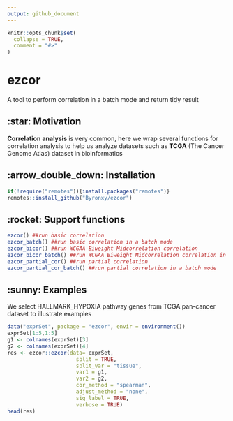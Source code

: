 ```yaml
---
output: github_document
---
```


<!-- README.md is generated from README.Rmd. Please edit that file -->

```r
knitr::opts_chunk$set(
  collapse = TRUE,
  comment = "#>"
)
```

# ezcor
A tool to perform correlation in a batch mode and return tidy result

## :star: Motivation
**Correlation analysis** is very common, here we wrap several functions for correlation analysis to help us analyze datasets such as **TCGA** (The Cancer Genome Atlas) dataset in bioinformatics

## :arrow_double_down: Installation
```r
if(!require("remotes")){install.packages("remotes")}
remotes::install_github("Byronxy/ezcor")
```

## :rocket: Support functions

```r
ezcor() ##run basic correlation
ezcor_batch() ##run basic correlation in a batch mode
ezcor_bicor() ##run WCGAA Biweight Midcorrelation correlation
ezcor_bicor_batch() ##run WCGAA Biweight Midcorrelation correlation in a batch mode
ezcor_partial_cor() ##run partial correlation
ezcor_partial_cor_batch() ##run partial correlation in a batch mode
```

## :sunny: Examples
We select HALLMARK_HYPOXIA pathway genes from TCGA pan-cancer dataset to illustrate examples
```r
data("exprSet", package = "ezcor", envir = environment())
exprSet[1:5,1:5]
g1 <- colnames(exprSet)[3]
g2 <- colnames(exprSet)[4]
res <- ezcor::ezcor(data= exprSet,
                      split = TRUE,
                      split_var = "tissue",
                      var1 = g1,
                      var2 = g2,
                      cor_method = "spearman",
                      adjust_method = "none",
                      sig_label = TRUE,
                      verbose = TRUE)
head(res)
```

